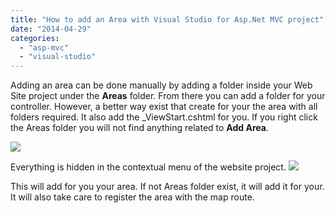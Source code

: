 ```yaml
---
title: "How to add an Area with Visual Studio for Asp.Net MVC project"
date: "2014-04-29"
categories: 
  - "asp-mvc"
  - "visual-studio"
---
```


Adding an area can be done manually by adding a folder inside your Web Site project under the **Areas** folder. From there you can add a folder for your controller. However, a better way exist that create for your the area with all folders required. It also add the \_ViewStart.cshtml for you. If you right click the Areas folder you will not find anything related to **Add Area**.

![](images/NoArea-400x361.png)

Everything is hidden in the contextual menu of the website project. ![](images/Area-400x383.png)

This will add for you your area. If not Areas folder exist, it will add it for your. It will also take care to register the area with the map route.
